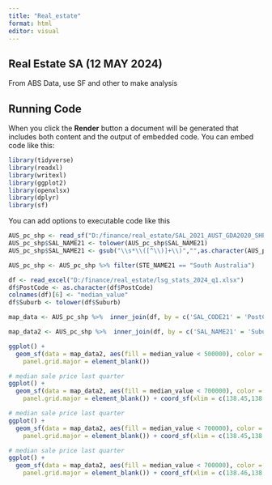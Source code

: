 ```yaml
---
title: "Real_estate"
format: html
editor: visual
---
```


## Real Estate SA (12 MAY 2024)

From ABS Data, use SF and other to make analysis

## Running Code

When you click the **Render** button a document will be generated that includes both content and the output of embedded code. You can embed code like this:

```r

library(tidyverse)
library(readxl)
library(writexl)
library(ggplot2)
library(openxlsx)
library(dplyr)
library(sf)
```

You can add options to executable code like this

```r
AUS_pc_shp <- read_sf("D:/finance/real_estate/SAL_2021_AUST_GDA2020_SHP","SAL_2021_AUST_GDA2020")
AUS_pc_shp$SAL_NAME21 <- tolower(AUS_pc_shp$SAL_NAME21)
AUS_pc_shp$SAL_NAME21 <- gsub("\\s*\\([^\\)]+\\)","",as.character(AUS_pc_shp$SAL_NAME21))

```

```r
AUS_pc_shp <- AUS_pc_shp %>% filter(STE_NAME21 == "South Australia")

```

```r
df <- read_excel("D:/finance/real_estate/lsg_stats_2024_q1.xlsx")
df$PostCode <- as.character(df$PostCode)
colnames(df)[6] <- "median_value"
df$Suburb <- tolower(df$Suburb)
```

```r
map_data <- AUS_pc_shp %>%  inner_join(df, by = c('SAL_CODE21' = 'PostCode'))

```

```r
map_data2 <- AUS_pc_shp %>%  inner_join(df, by = c('SAL_NAME21' = 'Suburb'))

```

```r

ggplot() + 
  geom_sf(data = map_data2, aes(fill = median_value < 500000), color = "black")+theme_bw()+theme(
    panel.grid.major = element_blank())
```

```r
# median sale price last quarter
ggplot() + 
  geom_sf(data = map_data2, aes(fill = median_value < 700000), color = "black")+theme_bw()+theme(
    panel.grid.major = element_blank()) + coord_sf(xlim = c(138.45,138.65),ylim=c(-34.951,-35.169)) +geom_sf_text(data = map_data2, aes(label = median_value), size=4)
```

```r
# median sale price last quarter
ggplot() + 
  geom_sf(data = map_data2, aes(fill = median_value < 700000), color = "black")+theme_bw()+theme(
    panel.grid.major = element_blank()) + coord_sf(xlim = c(138.45,138.65),ylim=c(-34.951,-35.169)) +geom_sf_text(data = map_data2, aes(label = SAL_NAME21), size=4)
```

```r
# median sale price last quarter
ggplot() + 
  geom_sf(data = map_data2, aes(fill = median_value < 700000), color = "black")+theme_bw()+theme(
    panel.grid.major = element_blank()) + coord_sf(xlim = c(138.46,138.65),ylim=c(-34.97,-35.169)) +geom_sf_text(data = map_data2, aes(label = SAL_NAME21), size=4)
```
